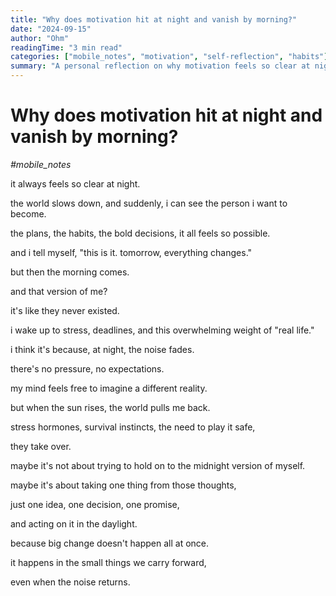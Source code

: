 ```yaml
---
title: "Why does motivation hit at night and vanish by morning?"
date: "2024-09-15"
author: "Ohm"
readingTime: "3 min read"
categories: ["mobile_notes", "motivation", "self-reflection", "habits"]
summary: "A personal reflection on why motivation feels so clear at night but disappears by morning, and how to carry those midnight insights into daylight."
---
```


# Why does motivation hit at night and vanish by morning?

*#mobile_notes*

it always feels so clear at night.

the world slows down, and suddenly, i can see the person i want to become.

the plans, the habits, the bold decisions, it all feels so possible.

and i tell myself, "this is it. tomorrow, everything changes."

but then the morning comes.

and that version of me?

it's like they never existed.

i wake up to stress, deadlines, and this overwhelming weight of "real life."

i think it's because, at night, the noise fades.

there's no pressure, no expectations.

my mind feels free to imagine a different reality.

but when the sun rises, the world pulls me back.

stress hormones, survival instincts, the need to play it safe,

they take over.

maybe it's not about trying to hold on to the midnight version of myself.

maybe it's about taking one thing from those thoughts,

just one idea, one decision, one promise,

and acting on it in the daylight.

because big change doesn't happen all at once.

it happens in the small things we carry forward,

even when the noise returns.
